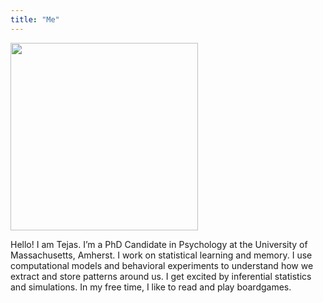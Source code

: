 ```yaml
---
title: "Me"
---
```


![](../images/display_pic.jpg){width=300 fig-align="center"}


Hello!
I am Tejas. I'm a PhD Candidate in Psychology at the University of Massachusetts, Amherst. I work on statistical learning and memory. I use computational models and behavioral experiments to understand how we extract and store patterns around us. I get excited by inferential statistics and simulations. In my free time, I like to read and play boardgames. 
